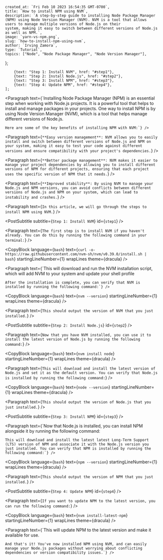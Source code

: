 
    created_at: `Fri Feb 10 2023 16:54:35 GMT-0700`,
    title: `How to install NPM using NVM`,
    description: `A step-by-step guide to installing Node Package Manager (NPM) using Node Version Manager (NVM). NVM is a tool that allows users to manage multiple versions of Node.js on their
    system, making it easy to switch between different versions of Node.js as well as NPM.`,
    image: `yarn-vs-npm.png`,
    slug: `how-to-install-npm-using-nvm`,
    author: `Irving Zamora`,
    type: `Tutorial`,
    topics: ["Node", "Node Package Manager", "Node Version Manager"],

};

        {text: "Step 1: Install NVM", href: "#step1"},
        {text: "Step 2: Install Node.js", href: "#step2"},
        {text: "Step 3: Install NPM", href: "#step3"},
        {text: "Step 4: Update NPM", href: "#step4"},
    ];

<PostTableOfContents contents={contents} />

<Paragraph text={`Installing Node Package Manager (NPM) is an essential step when working with Node.js projects. It is a powerful tool that helps to install and manage packages in your projects. One way to install NPM is by using Node Version Manager (NVM), which is a tool that helps manage different versions of Node.js.
    
    Here are some of the key benefits of installing NPM with NVM:`} />

<Paragraph text={`**Easy version management**: NVM allows you to easily install and switch between different versions of Node.js and NPM on your system, making it easy to test your code against different versions and ensure compatibility with your project's dependencies.`} />

<Paragraph text={`**Better package management**: NVM makes it easier to manage your project dependencies by allowing you to install different versions of NPM for different projects, ensuring that each project uses the specific version of NPM that it needs.`} />

<Paragraph text={`**Improved stability**: By using NVM to manage your Node.js and NPM versions, you can avoid conflicts between different versions of Node.js and NPM on your system, which can lead to instability and crashes.`} />

<Paragraph text={`In this article, we will go through the steps to install NPM using NVM.`} />

<PostSubtitle subtitle={`Step 1: Install NVM`} id={`step1`} />

<Paragraph text={`The first step is to install NVM if you haven't already. You can do this by running the following command in your terminal:`} />

<CopyBlock language={`bash`} text={`curl -o- https://raw.githubusercontent.com/nvm-sh/nvm/v0.39.0/install.sh | bash`} startingLineNumber={1} wrapLines theme={dracula} />

<Paragraph text={`This will download and run the NVM installation script, which will add NVM to your system and update your shell profile
    
    After the installation is complete, you can verify that NVM is installed by running the following command:`} />

<CopyBlock language={`bash`} text={`nvm --version`} startingLineNumber={1} wrapLines theme={dracula} />

<Paragraph text={`This should output the version of NVM that you just installed.`} />

<PostSubtitle subtitle={`Step 2: Install Node.js`} id={`step2`} />

<Paragraph text={`Now that you have NVM installed, you can use it to install the latest version of Node.js by running the following command:`} />

<CopyBlock language={`bash`} text={`nvm install node`} startingLineNumber={1} wrapLines theme={dracula} />

<Paragraph text={`This will download and install the latest version of Node.js and set it as the default version. You can verify that Node.js is installed by running the following command:`} />

<CopyBlock language={`bash`} text={`node --version`} startingLineNumber={1} wrapLines theme={dracula} />

<Paragraph text={`This should output the version of Node.js that you just installed.`} />

<PostSubtitle subtitle={`Step 3: Install NPM`} id={`step3`} />

<Paragraph text={`Now that Node.js is installed, you can install NPM alongside it by running the following command:
    
    This will download and install the latest latest Long-Term Support (LTS) version of NPM and associate it with the Node.js version you just installed. You can verify that NPM is installed by running the following command:`} />

<CopyBlock language={`bash`} text={`npm --version`} startingLineNumber={1} wrapLines theme={dracula} />

<Paragraph text={`This should output the version of NPM that you just installed.`} />

<PostSubtitle subtitle={`Step 4: Update NPM`} id={`step4`} />

<Paragraph text={`If you want to update NPM to the latest version, you can run the following command:`} />

<CopyBlock language={`bash`} text={`nvm install-latest-npm`} startingLineNumber={1} wrapLines theme={dracula} />

<Paragraph text={`This will update NPM to the latest version and make it available for use.
    
    And that's it! You've now installed NPM using NVM, and can easily manage your Node.js packages without worrying about conflicting dependencies or version compatibility issues.`} />


